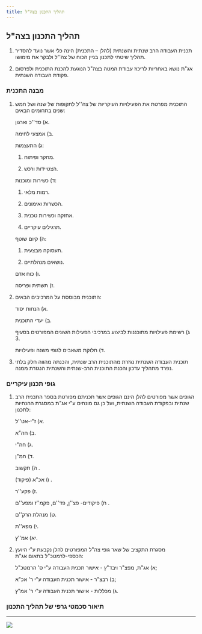 ```yaml
---
title: תהליך התכנון בצה"ל
---
```


## תהליך התכנון בצה"ל

1) תכנית העבודה הרב שנתית והשנתית (להלן – התכנית) הינה כלי אשר נועד להסדיר תהליך שיטתי לתכנון בניין הכוח של צה''ל ולבקר את מימושו. 

2) אג"ת נושא באחריות לריכוז עבודת המטה בצה"ל הנוגעת להכנת התוכנית ולפרסום פקודת העבודה השנתית. 

### מבנה התכנית

1) התוכנית מפרטת את הפעילויות העיקריות של צה''ל לתקופות של שנה ושל חמש שנים בתחומים הבאים:  

   א) סד''כ וארגון. 

   ב) אמצעי לחימה.

   ג) התעצמות:  

     1) מחקר ופיתוח. 

     2) הצטיידות ורכש. 

   ד) כשירות ומוכנות:  

     1) רמות מלאי. 

     2) הכשרות ואימונים. 

     3) אחזקה וכשירות טכנית. 

     4) תרגילים עיקריים. 

   ה) קיום שוטף:  

     1) תעסוקה מבצעית. 

     2) נושאים מנהלתיים. 

   ו) כוח אדם. 

   ז) תשתית ופריסה. 

2) התוכנית מבוססת על המרכיבים הבאים:  

   א) הנחות יסוד. 

   ב) יעדי התוכנית. 

	 ג)	רשימת פעילויות מתוכננות לביצוע במרכיבי הפעילות השונים המפורטים בסעיף 3.  

   ד) חלוקת משאבים לגופי משנה ופעילויות.
3) תוכנית העבודה השנתית נגזרת מהתוכנית הרב שנתית, והכנתה מהווה חלק בלתי נפרד מתהליך עדכון והכנת התוכנית הרב-שנתית והשנתית הנגזרת ממנה. 

### גופי תכנון עיקריים

1) הגופים אשר מפורטים להלן הינם הגופים אשר תכניתם מפורטת בספר התכנית הרב שנתית ובפקודת העבודה השנתית, ועל כן גם מונחים ע"י אג"ת במסגרת ההנחיות לתכנון: 

   א) ז"י-אט''ל. 

   ב) חה"א. 

   ג) חה"י. 

   ד) חמ"ן. 

   ה) תקשוב . 

   ו) אכ"א (פיקוד) . 

   ז) פקע''ר. 

   ח) פיקודים- פצ''ן, פד''ם, פקמ''ז ומפע''ם . 

   ט) מנהלת הרק''ם. 
   
   י) מפא''ת. 

   יא) אמ''ץ. 

2) מסגרת התקציב של שאר גופי צה"ל המפורטים להלן נקבעת ע"י היועץ הכספי-לרמטכ"ל בתאום אג"ת: 

   א) אג"ת, מפצ"ר ויבד"ץ - אישור תכנית העבודה ע"י ס' הרמטכ"ל; 

   ב) רבצ"ר - אישור תכנית העבודה ע"י ר' אכ"א; 

   ג) מכללות - אישור תכנית העבודה ע"י ר' אמ"ץ. 

### תיאור סכמטי גרפי של תהליך התכנון
---

<img src={scheme.src} />

